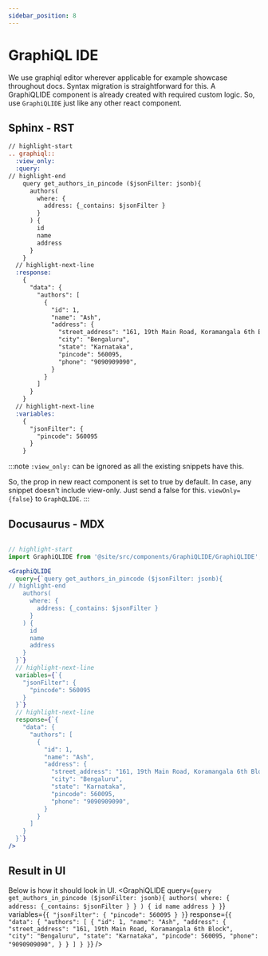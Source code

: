```yaml
---
sidebar_position: 8
---
```


# GraphiQL IDE

We use graphiql editor wherever applicable for example showcase throughout docs. Syntax migration is straightforward for this.
A GraphiQLIDE component is already created with required custom logic. So, use `GraphiQLIDE` just like any other react component.

## Sphinx - RST

```rest
// highlight-start
.. graphiql::
  :view_only:
  :query:
// highlight-end
    query get_authors_in_pincode ($jsonFilter: jsonb){
      authors(
        where: {
          address: {_contains: $jsonFilter }
        }
      ) {
        id
        name
        address
      }
    }
  // highlight-next-line
  :response:
    {
      "data": {
        "authors": [
          {
            "id": 1,
            "name": "Ash",
            "address": {
              "street_address": "161, 19th Main Road, Koramangala 6th Block",
              "city": "Bengaluru",
              "state": "Karnataka",
              "pincode": 560095,
              "phone": "9090909090",
            }
          }
        ]
      }
    }
  // highlight-next-line
  :variables:
    {
      "jsonFilter": {
        "pincode": 560095
      }
    }
```

:::note
  `:view_only:` can be ignored as all the existing snippets have this.

  So, the prop in new react component is set to true by default. In case, any snippet doesn't include view-only. Just send a false for this. `viewOnly={false}` to `GraphQLIDE`.
:::


## Docusaurus - MDX
```jsx

// highlight-start
import GraphiQLIDE from '@site/src/components/GraphiQLIDE/GraphiQLIDE';

<GraphiQLIDE
  query={`query get_authors_in_pincode ($jsonFilter: jsonb){
// highlight-end
    authors(
      where: {
        address: {_contains: $jsonFilter }
      }
    ) {
      id
      name
      address
    }
  }`}
  // highlight-next-line
  variables={`{
    "jsonFilter": {
      "pincode": 560095
    }
  }`}
  // highlight-next-line
  response={`{
    "data": {
      "authors": [
        {
          "id": 1,
          "name": "Ash",
          "address": {
            "street_address": "161, 19th Main Road, Koramangala 6th Block",
            "city": "Bengaluru",
            "state": "Karnataka",
            "pincode": 560095,
            "phone": "9090909090",
          }
        }
      ]
    }
  }`}
/>
```

## Result in UI

Below is how it should look in UI.
<GraphiQLIDE
  query={`query get_authors_in_pincode ($jsonFilter: jsonb){
    authors(
      where: {
        address: {_contains: $jsonFilter }
      }
    ) {
      id
      name
      address
    }
  }`}
  variables={`{
    "jsonFilter": {
      "pincode": 560095
    }
  }`}
  response={`{
    "data": {
      "authors": [
        {
          "id": 1,
          "name": "Ash",
          "address": {
            "street_address": "161, 19th Main Road, Koramangala 6th Block",
            "city": "Bengaluru",
            "state": "Karnataka",
            "pincode": 560095,
            "phone": "9090909090",
          }
        }
      ]
    }
  }`}
/>